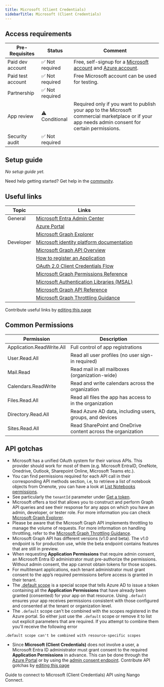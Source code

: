 ```yaml
---
title: Microsoft (Client Credentials)
sidebarTitle: Microsoft (Client Credentials)
---
```




<Overview />
<PreBuiltTooling />
<PreBuiltUseCases />

## Access requirements
| Pre-Requisites | Status | Comment|
| - | - | - |
| Paid dev account | ✅ Not required | Free, self-signup for a [Microsoft account](https://account.microsoft.com/account) and [Azure account](https://azure.microsoft.com/free). |
| Paid test account | ✅ Not required | Free Microsoft account can be used for testing. |
| Partnership | ✅ Not required | |
| App review | ⚠️ Conditional | Required only if you want to publish your app to the Microsoft commercial marketplace or if your app needs admin consent for certain permissions. |
| Security audit | ✅ Not required | |

## Setup guide

_No setup guide yet._

<Tip>Need help getting started? Get help in the [community](https://nango.dev/slack).</Tip>

## Useful links

| Topic | Links | 
| - | - | 
| General | [Microsoft Entra Admin Center](https://entra.microsoft.com) |
| | [Azure Portal](https://portal.azure.com) |
| | [Microsoft Graph Explorer](https://developer.microsoft.com/en-us/graph/graph-explorer) |
| Developer | [Microsoft identity platform documentation](https://learn.microsoft.com/en-us/entra/identity-platform/) |
| | [Microsoft Graph API Overview](https://learn.microsoft.com/en-us/graph/overview) |
| | [How to register an Application](https://learn.microsoft.com/en-us/entra/identity-platform/quickstart-register-app) |
| | [OAuth 2.0 Client Credentials Flow](https://learn.microsoft.com/en-us/entra/identity-platform/v2-oauth2-client-creds-grant-flow) |
| | [Microsoft Graph Permissions Reference](https://learn.microsoft.com/en-us/graph/permissions-reference) |
| | [Microsoft Authentication Libraries (MSAL)](https://learn.microsoft.com/en-us/entra/identity-platform/msal-overview) |
| | [Microsoft Graph API Reference](https://learn.microsoft.com/en-us/graph/api/overview) |
| | [Microsoft Graph Throttling Guidance](https://learn.microsoft.com/en-us/graph/throttling) |

<Note>Contribute useful links by [editing this page](https://github.com/nangohq/nango/tree/master/docs/integrations/all/microsoft-tenant-specific.mdx)</Note>

## Common Permissions

| Permission                     | Description                                                               |
| ------------------------ | ------------------------------------------------------------------------- |
| Application.ReadWrite.All | Full control of app registrations                                         |
| User.Read.All             | Read all user profiles (no user sign-in required)                         |
| Mail.Read                 | Read mail in all mailboxes (organization-wide)                            |
| Calendars.ReadWrite       | Read and write calendars across the organization                          |
| Files.Read.All            | Read all files the app has access to in the organization                  |
| Directory.Read.All        | Read Azure AD data, including users, groups, and devices                  |
| Sites.Read.All            | Read SharePoint and OneDrive content across the organization              |


## API gotchas
-   Microsoft has a unified OAuth system for their various APIs. This provider should work for most of them (e.g. Microsoft EntraID, OneNote, Onedrive, Outlook, Sharepoint Online, Microsoft Teams etc.).
-   You can find permissions required for each API call in their corresponding API methods section, i.e, to retrieve a list of notebook objects from Onenote, you can have a look at [List Notebooks permissions](https://learn.microsoft.com/en-us/graph/api/onenote-list-notebooks?view=graph-rest-1.0&tabs=http#permissions).
-   See particularly the `tenantId` parameter under [Get a token](https://learn.microsoft.com/en-us/entra/identity-platform/v2-oauth2-client-creds-grant-flow#get-a-token).
-   Microsoft offers a tool that allows you to construct and perform Graph API queries and see their response for any apps on which you have an admin, developer, or tester role. For more information you can check [Microsoft Graph Explorer](https://developer.microsoft.com/en-us/graph/graph-explorer).
-   Please be aware that the Microsoft Graph API implements throttling to manage the volume of requests. For more information on handling throttling, refer to the [Microsoft Graph Throttling Guidance](https://learn.microsoft.com/en-us/graph/throttling).
-   Microsoft Graph API has different versions (v1.0 and beta). The v1.0 endpoint is for production use, while the beta endpoint contains features that are still in preview.
-   When requesting **Application Permissions** that require admin consent, an Microsoft Entra ID administrator must pre-authorize the permissions. Without admin consent, the app cannot obtain tokens for those scopes.
-   For multitenant applications, each tenant administrator must grant consent to the app’s required permissions before access is granted in their tenant.
-  The [.default scope](https://learn.microsoft.com/en-us/entra/identity-platform/scopes-oidc#default-when-the-user-gives-consent) is a special scope that tells Azure AD to issue a token containing all the **Application Permissions** that have already been granted (consented) for your app on that resource. Using `.default` ensures your app receives permissions consistent with those configured and consented at the tenant or organization level.
-   The `.default` scope can't be combined with the scopes registered in the Azure portal. So either just use the `.default` scope or remove it to list out explicit parameters that are required. If you attempt to combine them you'll receive the following error
```
.default scope can't be combined with resource-specific scopes
```
-   Since **Microsoft (Client Credentials)** does not involve a user, a Microsoft Entra ID administrator must grant consent to the required **Application Permissions** in advance. This can be done through the [Azure Portal](https://learn.microsoft.com/en-us/entra/identity/enterprise-apps/grant-admin-consent?pivots=portal) or by using the [admin consent endpoint](https://learn.microsoft.com/en-us/entra/identity/enterprise-apps/grant-admin-consent?pivots=ms-graph).
<Note>Contribute API gotchas by [editing this page](https://github.com/nangohq/nango/tree/master/docs/integrations/all/microsoft-oauth2-cc.mdx)</Note>

<Card title="Connect to Microsoft (Client Credentials)" icon="link" href="/integrations/all/microsoft-oauth2-cc/connect" horizontal>
  Guide to connect to Microsoft (Client Credentials) API using Nango Connect.
</Card>